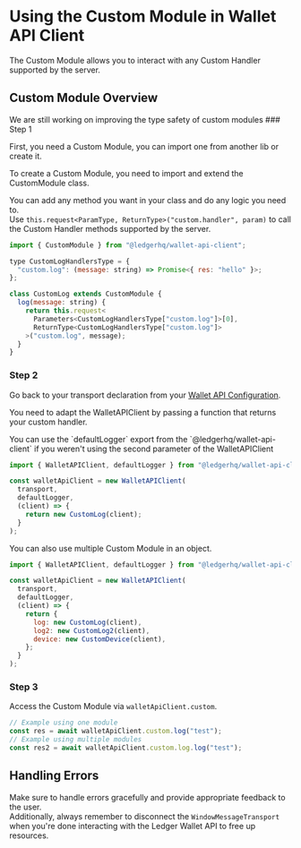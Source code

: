 
# Using the Custom Module in Wallet API Client

The Custom Module allows you to interact with any Custom Handler supported by the server.

## Custom Module Overview

<Callout type="info" emoji="ℹ️">
  We are still working on improving the type safety of custom modules
</Callout>

<Steps>
### Step 1

First, you need a Custom Module, you can import one from another lib or create it.

To create a Custom Module, you need to import and extend the CustomModule class.

You can add any method you want in your class and do any logic you need to.  
Use `this.request<ParamType, ReturnType>("custom.handler", param)` to call the Custom Handler methods supported by the server.

```javascript
import { CustomModule } from "@ledgerhq/wallet-api-client";

type CustomLogHandlersType = {
  "custom.log": (message: string) => Promise<{ res: "hello" }>;
};

class CustomLog extends CustomModule {
  log(message: string) {
    return this.request<
      Parameters<CustomLogHandlersType["custom.log"]>[0],
      ReturnType<CustomLogHandlersType["custom.log"]>
    >("custom.log", message);
  }
}
```

### Step 2

Go back to your transport declaration from your [Wallet API Configuration](../configuration).

You need to adapt the WalletAPIClient by passing a function that returns your custom handler.

<Callout type="info" emoji="ℹ️">
  You can use the `defaultLogger` export from the `@ledgerhq/wallet-api-client`
  if you weren't using the second parameter of the WalletAPIClient
</Callout>

```javascript
import { WalletAPIClient, defaultLogger } from "@ledgerhq/wallet-api-client";

const walletApiClient = new WalletAPIClient(
  transport,
  defaultLogger,
  (client) => {
    return new CustomLog(client);
  }
);
```

<Callout type="info" emoji="ℹ️">
  You can also use multiple Custom Module in an object.
</Callout>

```javascript
import { WalletAPIClient, defaultLogger } from "@ledgerhq/wallet-api-client";

const walletApiClient = new WalletAPIClient(
  transport,
  defaultLogger,
  (client) => {
    return {
      log: new CustomLog(client),
      log2: new CustomLog2(client),
      device: new CustomDevice(client),
    };
  }
);
```

### Step 3

Access the Custom Module via `walletApiClient.custom`.

```javascript
// Example using one module
const res = await walletApiClient.custom.log("test");
// Example using multiple modules
const res2 = await walletApiClient.custom.log.log("test");
```

</Steps>

## Handling Errors

Make sure to handle errors gracefully and provide appropriate feedback to the user.  
Additionally, always remember to disconnect the `WindowMessageTransport` when you're done interacting with the Ledger Wallet API to free up resources.
